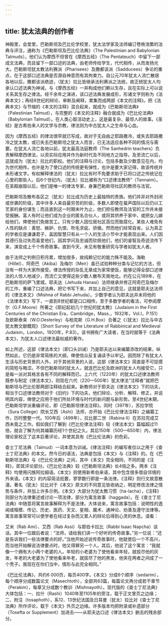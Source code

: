 ```yaml
---
---
---
```

title: 犹太法典的创作者
---




神殿里，会堂里，巴勒斯坦及巴比伦学校里，犹太法学家及法师编订卷帙浩繁的法典与评注，通称为《巴勒斯坦及巴比伦法典》（The Palestinian and Babylonian Talmuds）。他们认为摩西不但曾在《摩西五经》（The Pentateuch）中留下一部成文法典，而且留下一部口述的法典，由老师传给学生，代代相传，从而发扬光大。巴勒斯坦犹太教法利赛派（Pharisees）及撒都该派（Sadducees）争论的重点，在于这部口述法典是否源自神意而有其拘束力。自公元70年犹太人流亡散居各地以后，撒都该派绝迹，（犹太）拉比皆继承法利赛派之法统，故正统犹太人均承认口述法典为神诫，与《摩西五经》一并构成他们赖以生存，且在实际上可以说关系其生存之律法。经千余年之演进，该口述法典发展成形，形诸文字则称为《法典本文》；再经8世纪的辩论、审断及阐释，累集而成两部《本文的注释》。把《法典本文》与节缩的《本文的注释》混合起来，就成为《巴勒斯坦法典》（Palestinian Talmud），与完整的《本文的注释》融合就成为《巴比伦法典》（Babylonian Talmud）。在人类心智活动史上，这是最复杂、最惊人的故事。《圣经》是古希伯来人的文学与宗教，律法则为中古犹太人之生命与心血。

因为《摩西五经》的律法很早就已写成，故对于无自由之耶路撒冷，或失去耶路撒冷之犹太教，或已失去巴勒斯坦之犹太人而言，已无法适应各种不同的情况与需要。在犹太人流亡各地以前，犹太最高法庭教师（The Sanhedrin teachers）负责解释摩西律法，以资实际应用并作为新时代及不同地方之指导。及至流亡以后，这就成为（犹太）拉比的职权。他们的注释与讨论，包括多数及少数意见在内，均为世代相传。也许是为了使口述的传统更有弹性，也许是要大家记得，故该传统并未形诸文字。有权解释律法的（犹太）拉比有时不免要求助于已将口述之传统记在心里的那些人。后6个世纪内，（犹太）拉比被称为“口述律法教师”（Tannaim）。在圣殿崩毁以后，他们是唯一的律法专家，身兼巴勒斯坦社区的教师与法官。

巴勒斯坦及散布各区之（犹太）拉比成为历史上最独特的贵族。他们并非对外封闭或世袭的阶级，其中许多人来自最穷苦的阶级，多数人即使在蜚声国际以后仍以工艺家的身份谋生；而且直到这一时期末叶为止，他们担任教师及法官的工作并未接受报酬。富人有时让他们成为企业的匿名合伙人，或将其供养于家中，或把女儿嫁给他们，俾使他们免做苦工。只有少数人因位居社区高位而致腐化。某些人难免有人性的缺点：善怒、嫉妒、仇恨、吹毛求疵、骄傲。然而他们经常自省，认为真正的学者应是谦谦君子，盖因智慧只有从一个人的生活小节中才能表现出来。人们因其德行及过失而喜爱他们，因其学问及忠诚而钦佩他们，他们的睿智及奇迹流传下来，演变成上千个传奇故事。直到今天，未见有敬重研究与学者如犹太人者。

由于法师之判例日积月累，增加很多，故纯赖记忆的能力殊不能及。海勒（Hillel）、阿奇巴（Akiba）及梅尔（Meir）虽已试验种种分类与记忆的方法，但没有一样为大家所接受。律法传授的杂乱无章成为家常便饭，能够记得全部口述律法的人惊人地减少，而流亡又使得这些少数人散布天南地北。约在公元189年，在巴勒斯坦的萨飞里城，耶夫达（Jehuda Hanasi）法师继承并修正阿奇巴及梅尔的工作，重编了口述法典，把它书写下来，并加上自己的意见，这就是耶夫达法师的《律法本文》（Mishna of Rabbi Jehuda）。少数学者认为耶夫达并未将他的《法律本文》写下，一直到8世纪都是口口相传。至于多数学者的看法，可参阅摩尔（G.F.Moore）所著之《耶纪起初几个世纪的犹太教》（Judaism in the First Centuries of the Christian Era，Cambridge，Mass.，1932年，Vol.I，P.151）及欧斯泰来（W.O.Oesterley）与柏克斯（G.H.Box）合著之《（犹太）拉比与中古犹太教文献概观》（Short Survey of the Literature of Rabbinical and Medieval Judaism，London，1920年，P.83）。该书拥有广大读者，在当时就等于《法典本文》，为犹太人口述律法最权威的著作。

如上所述，这部《律法本文》（即口头训诫）乃是耶夫达以来编纂添改的结果，纵然如此，它仍是非常简练的大纲，俾使信众反复诵读予以牢记。因而除了有犹太人生活与历史背景的人外，对于其他背景的人说，这部《律法本文》简直是不可捉摸的简短与晦涩。不但巴勒斯坦的犹太人，就连巴比伦及欧洲的犹太人均接受它，只是每一派对其格言各有不同的解释而已。上六代（1220年）的犹太口述律法教师既参与制定《律法本文》，则现在六代（220—500年）犹太律法“注释者”就把巴勒斯坦与巴比伦那两部注释结合起来。新教师对于耶夫达《律法本文》下的功夫，相当于口述律法教师对于《旧约》下的功夫，他们辩论、分析、解释、修正，并说明其内容，俾使之应用于他们所处环境与时代的新问题与新形势。至4世纪末期，巴勒斯坦学派重编评论，即《巴勒斯坦律法注释》。同时（397年），苏拉学院（Sura College）院长艾西（Ashi）法师，亦开始《巴比伦律法注释》之编纂工作，历时整整一代。100年后（499年），拉比那二世（Rabina Ⅱ）在苏拉完成艾西未竟之工作。假如我们了解到《巴比伦律法注释》较《律法本文》篇幅超过11倍，就会了解为何其编纂历经1个世纪之久。其后150年（500—650年）内，律法理论家校正了这本巨著评论，并使其具有《巴比伦法典》的色彩。

查士丁尼法典（Talmud）一词本意为训诫。《律法注释》的编写者仅以之用于《查士丁尼法典》的本文。然今日的语法，法典是包括《本文》与《注释》的。在《巴勒斯坦法典》与《巴比伦法典》之间，其中《本文》完全相同，不同的是《注释》，即其评论部分。《巴比伦法典》较《巴勒斯坦法典》长4倍之多。两本《注释》均使用闪族阿拉姆语。《本文》则使用新希伯来语，其中包含很多借自邻境的外来语。《本文》的内容简洁扼要，寥寥数行即是一条法律。《注释》则行文故意散漫。著名（犹太）拉比对于《本文》原文的不同意见皆收纳之，明定修改法律之情势与条件，并加上许多示例。《本文》大部分为犹太教习惯（ha-lacha），《注释》则部分为法律重述或讨论一项法律，部分为寓言故事（haggada）。在《查士丁尼法典》中随意将寓言故事解释为不是法律。大体说来，寓言故事包括：说明性的逸闻或楷模、传记、历史、医药、天文、星相、魔术、通神论、劝善及遵守法律等。寓言故事常常可以使学者在经过复杂而又累人的辩论后得到心灵的休息。请看：

艾米（Rab Ami）、艾西（Rab Assi）与那伯卡拉比（Rabbi Isaac Napcha）谈话，其中一位跟后者说：“法师，请给我们讲一个好听的传奇故事。”另一位说：“还是告诉我们一些法律要点的好。”当他开始述说传奇故事时，他就使后一个不高兴，而当他开始解说法律要点时，他又得罪另一个人。其后，他说了这个寓言：“我就像一个拥有大小两个老婆的人。年轻的小老婆为了使他看来年轻，就拔尽他的灰发，年老的大老婆为了使他看来年老，就拔尽了他的黑发，他夹在两者之间成了一个秃子。我现在在你们当中，情形与此完全相同。”



《巴比伦法典》，共约6 000页，每页400字。《本文》分成6个顺序（sedarim），每个顺序分成数篇论文（Masechtoth），全部共63篇，每篇论文再分成若干章节（Perakim），每章又分成数个教训（Mishnayoth）。现代版的《查士丁尼法典》大体包括：一、拉什（Rashi）1040年至1105年的旁注，载于正文里页之边缘；二、附注（tosaphoth），系12、13世纪法国及日耳曼（犹太）拉比对《查士丁尼法典》所作评论，载于《本文》外页之边缘。许多版本均把附录或补遗部分（Tosefta or Supplement）加进去——从耶夫达口述《律法本文》删去的残余部分。